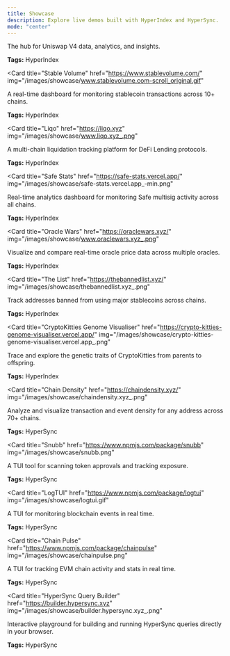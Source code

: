 ```yaml
---
title: Showcase
description: Explore live demos built with HyperIndex and HyperSync.
mode: "center"
---
```


<CardGroup cols={2}>
<Card
  title="v4.xyz"
  href="https://v4.xyz"
  img="/images/showcase/www.v4.xyz-scroll_original.gif"
>
  The hub for Uniswap V4 data, analytics, and insights.
  
  **Tags:** HyperIndex
</Card>

<Card
  title="Stable Volume"
  href="https://www.stablevolume.com/"
  img="/images/showcase/www.stablevolume.com-scroll_original.gif"
>
  A real-time dashboard for monitoring stablecoin transactions across 10+ chains.
  
  **Tags:** HyperIndex
</Card>

<Card
  title="Liqo"
  href="https://liqo.xyz"
  img="/images/showcase/www.liqo.xyz_.png"
>
  A multi-chain liquidation tracking platform for DeFi Lending protocols.
  
  **Tags:** HyperIndex
</Card>

<Card
  title="Safe Stats"
  href="https://safe-stats.vercel.app/"
  img="/images/showcase/safe-stats.vercel.app_-min.png"
>
  Real-time analytics dashboard for monitoring Safe multisig activity across all chains.
  
  **Tags:** HyperIndex
</Card>

<Card
  title="Oracle Wars"
  href="https://oraclewars.xyz/"
  img="/images/showcase/www.oraclewars.xyz_.png"
>
  Visualize and compare real-time oracle price data across multiple oracles.
  
  **Tags:** HyperIndex
</Card>

<Card
  title="The List"
  href="https://thebannedlist.xyz/"
  img="/images/showcase/thebannedlist.xyz_.png"
>
  Track addresses banned from using major stablecoins across chains.
  
  **Tags:** HyperIndex
</Card>

<Card
  title="CryptoKitties Genome Visualiser"
  href="https://crypto-kitties-genome-visualiser.vercel.app/"
  img="/images/showcase/crypto-kitties-genome-visualiser.vercel.app_.png"
>
  Trace and explore the genetic traits of CryptoKitties from parents to offspring.
  
  **Tags:** HyperIndex
</Card>

<Card
  title="Chain Density"
  href="https://chaindensity.xyz/"
  img="/images/showcase/chaindensity.xyz_.png"
>
  Analyze and visualize transaction and event density for any address across 70+ chains.
  
  **Tags:** HyperSync
</Card>

<Card
  title="Snubb"
  href="https://www.npmjs.com/package/snubb"
  img="/images/showcase/snubb.png"
>
  A TUI tool for scanning token approvals and tracking exposure.
  
  **Tags:** HyperSync
</Card>

<Card
  title="LogTUI"
  href="https://www.npmjs.com/package/logtui"
  img="/images/showcase/logtui.gif"
>
  A TUI for monitoring blockchain events in real time.
  
  **Tags:** HyperSync
</Card>

<Card
  title="Chain Pulse"
  href="https://www.npmjs.com/package/chainpulse"
  img="/images/showcase/chainpulse.png"
>
  A TUI for tracking EVM chain activity and stats in real time.
  
  **Tags:** HyperSync
</Card>

<Card
  title="HyperSync Query Builder"
  href="https://builder.hypersync.xyz"
  img="/images/showcase/builder.hypersync.xyz_.png"
>
  Interactive playground for building and running HyperSync queries directly in your browser.
  
  **Tags:** HyperSync
</Card>
</CardGroup>
